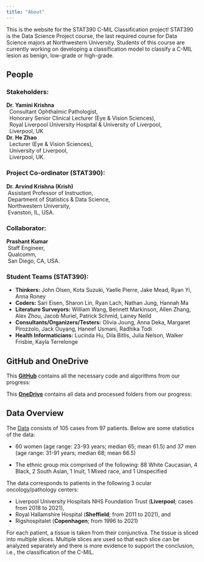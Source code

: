 ```yaml
---
title: "About"
---
```


This is the website for the STAT390 C-MIL Classification project! STAT390 is the Data Science Project course, the last required course for Data Science majors at Northwestern University. Students of this course are currently working on developing a classification model to classify a C-MIL lesion as benign, low-grade or high-grade.

## People

### Stakeholders: 

| **Dr. Yamini Krishna**
|   Consultant Ophthalmic Pathologist,
|   Honorary Senior Clinical Lecturer (Eye \& Vision Sciences),
|   Royal Liverpool University Hospital \& University of Liverpool, 
|   Liverpool, UK


| **Dr. He Zhao**
|   Lecturer (Eye \& Vision Sciences),
|   University of Liverpool, 
|   Liverpool, UK.

### Project Co-ordinator (STAT390): 

| **Dr. Arvind Krishna (Krish)**
|  Assistant Professor of Instruction,
|  Department of Statistics \& Data Science,
|  Northwestern University,
|  Evanston, IL, USA.

### Collaborator:

| **Prashant Kumar**
|  Staff Engineer,
|  Qualcomm,
|  San Diego, CA, USA.

### Student Teams (STAT390):

- **Thinkers:** John Olsen, Kota Suzuki, Yaelle Pierre, Jake Mead, Ryan Yi,	Anna Roney
- **Coders:** Sari Eisen, Sharon Lin,	Ryan Lach,	Nathan Jung,	Hannah Ma
- **Literature Surveyors:** William Wang,	Bennett Markinson,	Allen Zhang,	Alex Zhou,	Jacob Muriel,	Patrick Schmid,	Lainey Neild
- **Consultants/Organizers/Testers:** Olivia Joung,	Anna Deka,	Margaret Pirozzolo,	Jack Ouyang,	Haneef Usmani,	Radhika Todi
- **Health Informaticians:** Lucinda Hu,	Dila Bitlis,	Julia Nelson,	Walker Frisbie,	Kayla Terrelonge


## GitHub and OneDrive

This **[GitHub](https://github.com/arvindkrishna87/STAT390_WI2025.git)** contains all the necessary code and algorithms from our progress:

This **[OneDrive](https://nuwildcat-my.sharepoint.com/personal/akl0407_ads_northwestern_edu/_layouts/15/onedrive.aspx?id=%2Fpersonal%2Fakl0407%5Fads%5Fnorthwestern%5Fedu%2FDocuments%2FSTAT390&sortField=LinkFilename&isAscending=true)** contains all data and processed folders from our progress:



## Data Overview

The [Data](https://www.sciencedirect.com/science/article/pii/S0023683723002246) consists of 105 cases from 97 patients. Below are some statistics of the data:

- 60 women (age range: 23-93 years; median 65; mean 61.5) and 37 men (age range:
31-91 years; median 68; mean 66.5)

- The ethnic group mix comprised of the following: 88 White Caucasian, 4 Black, 2
South Asian, 1 Inuit, 1 Mixed race, and 1 Unspecified

The data corresponds to patients in the following 3 ocular oncology/pathology
centers:

- Liverpool University Hospitals NHS Foundation Trust (**Liverpool**; cases from
2018 to 2021),
- Royal Hallamshire Hospital (**Sheffield**; from 2011 to 2021), and
- Rigshospitalet (**Copenhagen**; from 1996 to 2021)


For each patient, a tissue is taken from their conjunctiva. The tissue is sliced into multiple slices. Multiple slices are used so that each slice can be analyzed separately and there is more evidence to support the conclusion,
i.e., the classification of the C-MIL.
